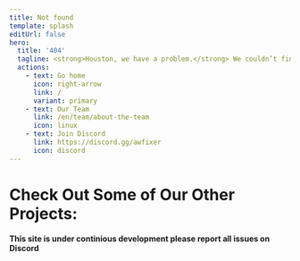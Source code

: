 ```yaml
---
title: Not found
template: splash
editUrl: false
hero:
  title: '404'
  tagline: <strong>Houston, we have a problem.</strong> We couldn’t find that page.<br>Check the URL or try using the search bar.
  actions:
    - text: Go home
      icon: right-arrow
      link: /
      variant: primary
    - text: Our Team
      link: /en/team/about-the-team
      icon: linux
    - text: Join Discord
      link: https://discord.gg/awfixer
      icon: discord
---
```



# **Check Out Some of Our Other Projects:**

#### This site is under continious development please report all issues on Discord

<CardGrid stagger>
  <LinkCard
      title="Star Project: Helctic"
      href="https://helctic.dev"
      description="">
  </LinkCard>
  <LinkCard
      title="Star Projects: Rustfox"
      href="https://rustfox.dev"
      description="">
  </LinkCard>
  <LinkCard
      title="Star Projects: AxylOS"
      href="https://axyl.org"
      description="">
  </LinkCard>
  <LinkCard
      title="Star Projects: Helsh"
      href="https://helsh.helctic.dev"
      description="">
  </LinkCard>
  </CardGrid>
